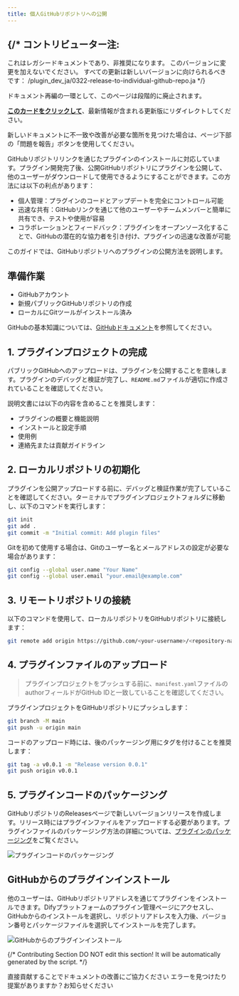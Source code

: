 ```yaml
---
title: 個人GitHubリポジトリへの公開
---
```



{/* 
  コントリビューター注:
  ----------------
  これはレガシードキュメントであり、非推奨になります。
  このバージョンに変更を加えないでください。
  すべての更新は新しいバージョンに向けられるべきです：
  /plugin_dev_ja/0322-release-to-individual-github-repo.ja
*/}

<Card title="このドキュメントはまもなく非推奨になります" icon="circle-exclamation" href="/plugin_dev_ja/0322-release-to-individual-github-repo.ja">
  <p>ドキュメント再編の一環として、このページは段階的に廃止されます。</p>
  
  <p><u><b>このカードをクリックして</b></u>、最新情報が含まれる更新版にリダイレクトしてください。</p>
  
  <p>新しいドキュメントに不一致や改善が必要な箇所を見つけた場合は、ページ下部の「問題を報告」ボタンを使用してください。</p>
</Card>

GitHubリポジトリリンクを通じたプラグインのインストールに対応しています。プラグイン開発完了後、公開GitHubリポジトリにプラグインを公開して、他のユーザーがダウンロードして使用できるようにすることができます。この方法には以下の利点があります：

* 個人管理：プラグインのコードとアップデートを完全にコントロール可能
* 迅速な共有：GitHubリンクを通じて他のユーザーやチームメンバーと簡単に共有でき、テストや使用が容易
* コラボレーションとフィードバック：プラグインをオープンソース化することで、GitHubの潜在的な協力者を引き付け、プラグインの迅速な改善が可能

このガイドでは、GitHubリポジトリへのプラグインの公開方法を説明します。

## 準備作業

* GitHubアカウント
* 新規パブリックGitHubリポジトリの作成
* ローカルにGitツールがインストール済み

GitHubの基本知識については、[GitHubドキュメント](https://docs.github.com/en/repositories/creating-and-managing-repositories/creating-a-new-repository)を参照してください。

## 1. プラグインプロジェクトの完成

パブリックGitHubへのアップロードは、プラグインを公開することを意味します。プラグインのデバッグと検証が完了し、`README.md`ファイルが適切に作成されていることを確認してください。

説明文書には以下の内容を含めることを推奨します：

* プラグインの概要と機能説明
* インストールと設定手順
* 使用例
* 連絡先または貢献ガイドライン

## 2. ローカルリポジトリの初期化
プラグインを公開アップロードする前に、デバッグと検証作業が完了していることを確認してください。ターミナルでプラグインプロジェクトフォルダに移動し、以下のコマンドを実行します：

```bash
git init
git add .
git commit -m "Initial commit: Add plugin files"
```

Gitを初めて使用する場合は、Gitのユーザー名とメールアドレスの設定が必要な場合があります：

```bash
git config --global user.name "Your Name"
git config --global user.email "your.email@example.com"
```

## 3. リモートリポジトリの接続

以下のコマンドを使用して、ローカルリポジトリをGitHubリポジトリに接続します：

```bash
git remote add origin https://github.com/<your-username>/<repository-name>.git
```


## 4. プラグインファイルのアップロード

> プラグインプロジェクトをプッシュする前に、`manifest.yaml`ファイルのauthorフィールドがGitHub IDと一致していることを確認してください。

プラグインプロジェクトをGitHubリポジトリにプッシュします：

```bash
git branch -M main
git push -u origin main
```


コードのアップロード時には、後のパッケージング用にタグを付けることを推奨します：


```bash
git tag -a v0.0.1 -m "Release version 0.0.1"
git push origin v0.0.1
```

## 5. プラグインコードのパッケージング

GitHubリポジトリのReleasesページで新しいバージョンリリースを作成します。リリース時にはプラグインファイルをアップロードする必要があります。プラグインファイルのパッケージング方法の詳細については、[プラグインのパッケージング](/ja-jp/plugins/publish-plugins/package-plugin-file-and-publish)をご覧ください。

![プラグインコードのパッケージング](https://assets-docs.dify.ai/2025/01/de1d01614ade2214dba5f19eea682804.png)

## GitHubからのプラグインインストール

他のユーザーは、GitHubリポジトリアドレスを通じてプラグインをインストールできます。Difyプラットフォームのプラグイン管理ページにアクセスし、GitHubからのインストールを選択し、リポジトリアドレスを入力後、バージョン番号とパッケージファイルを選択してインストールを完了します。

![GitHubからのプラグインインストール](https://assets-docs.dify.ai/2025/01/7db779f2d581f1c55250e45a4f23d6fb.png)

{/*
Contributing Section
DO NOT edit this section!
It will be automatically generated by the script.
*/}

<CardGroup cols="2">
    <Card
        title="このページを編集する"
        icon="pen-to-square"
        href="https://github.com/langgenius/dify-docs-mintlify/edit/main/ja-jp/plugins/publish-plugins/publish-plugin-on-personal-github-repo.mdx"
    >
        直接貢献することでドキュメントの改善にご協力ください
    </Card>
    <Card
        title="問題を報告する"
        icon="github"
        href="https://github.com/langgenius/dify-docs-mintlify/issues/new?title=ドキュメントの問題%3A%20sh-plugin-on-personal-github-r&body=%23%23%20問題の説明%0A%3C%21--%20発見した問題について簡単に説明してください%20--%3E%0A%0A%23%23%20ページリンク%0Ahttps%3A%2F%2Fgithub.com%2Flanggenius%2Fdify-docs-mintlify%2Fblob%2Fmain%2Fja-jp/plugins/publish-plugins%2Fpublish-plugin-on-personal-github-repo.mdx%0A%0A%23%23%20提案される変更%0A%3C%21--%20特定の変更案がある場合は、ここで説明してください%20--%3E%0A%0A%3C%21--%20ドキュメントの品質向上にご協力いただきありがとうございます！%20--%3E"
    >
        エラーを見つけたり提案がありますか？お知らせください
    </Card>
</CardGroup>
